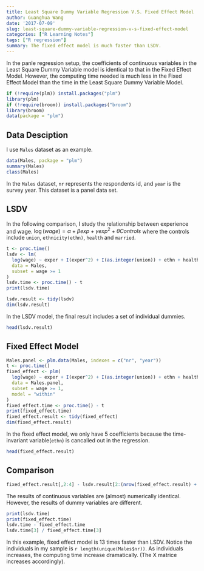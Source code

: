 ```yaml
---
title: Least Square Dummy Variable Regression V.S. Fixed Effect Model
author: Guanghua Wang
date: '2017-07-09'
slug: least-square-dummy-variable-regression-v-s-fixed-effect-model
categories: ["R Learning Notes"]
tags: ["R regression"]
summary: The fixed effect model is much faster than LSDV.
---
```


In the panle regression setup, the coefficients of continuous variables in the Least Square Dummy Variable model is identical to that in the Fixed Effect Model. However, the computing time needed is much less in the Fixed Effect Model than the time in the Least Square Dummy Variable Model.

```r
if (!require(plm)) install.packages("plm")
library(plm)
if (!require(broom)) install.packages("broom")
library(broom)
data(package = "plm")
```

## Data Desciption
I use `Males` dataset as an example. 
```r
data(Males, package = "plm")
summary(Males)
class(Males)
```
In the `Males` dataset, `nr` represents the respondents id, and `year` is the survey year. This dataset is a panel data set.

## LSDV
In the following comparison, I study the relationship between experience and wage.
$\log(wage) = \alpha + \beta exp + \gamma exp^2 + \theta Controls$ 
where the controls include `union`, `ethnicity(ethn)`, `health` and `married`.
```r
t <- proc.time()
lsdv <- lm(
  log(wage) ~ exper + I(exper^2) + I(as.integer(union)) + ethn + health + married + factor(nr),
  data = Males,
  subset = wage >= 1
)
lsdv.time <- proc.time() - t
print(lsdv.time)

lsdv.result <- tidy(lsdv)
dim(lsdv.result)
```

In the LSDV model, the final result includes a set of individual dummies.
```r
head(lsdv.result)
```

## Fixed Effect Model
```r
Males.panel <- plm.data(Males, indexes = c("nr", "year"))
t <- proc.time()
fixed_effect <- plm(
  log(wage) ~ exper + I(exper^2) + I(as.integer(union)) + ethn + health + married,
  data = Males.panel,
  subset = wage >= 1,
  model = "within"
)
fixed_effect.time <- proc.time() - t
print(fixed_effect.time)
fixed_effect.result <- tidy(fixed_effect)
dim(fixed_effect.result)
```

In the fixed effect model, we only have 5 coefficients because the time-invariant variable(`ethn`) is cancalled out in the regression.

```r
head(fixed_effect.result)
```

## Comparison
```r
fixed_effect.result[,2:4] - lsdv.result[2:(nrow(fixed_effect.result) + 1),2:4]
```

The results of continuous variables are (almost) numerically identical. However, the results of dummy variables are different.

```r
print(lsdv.time)
print(fixed_effect.time)
lsdv.time - fixed_effect.time
lsdv.time[3] / fixed_effect.time[3]
```

In this example, fixed effect model is 13 times faster than LSDV. Notice the individuals in my sample is `r length(unique(Males$nr))`. As individuals increases, the computing time increase dramatically. (The X matrice increases accordingly).